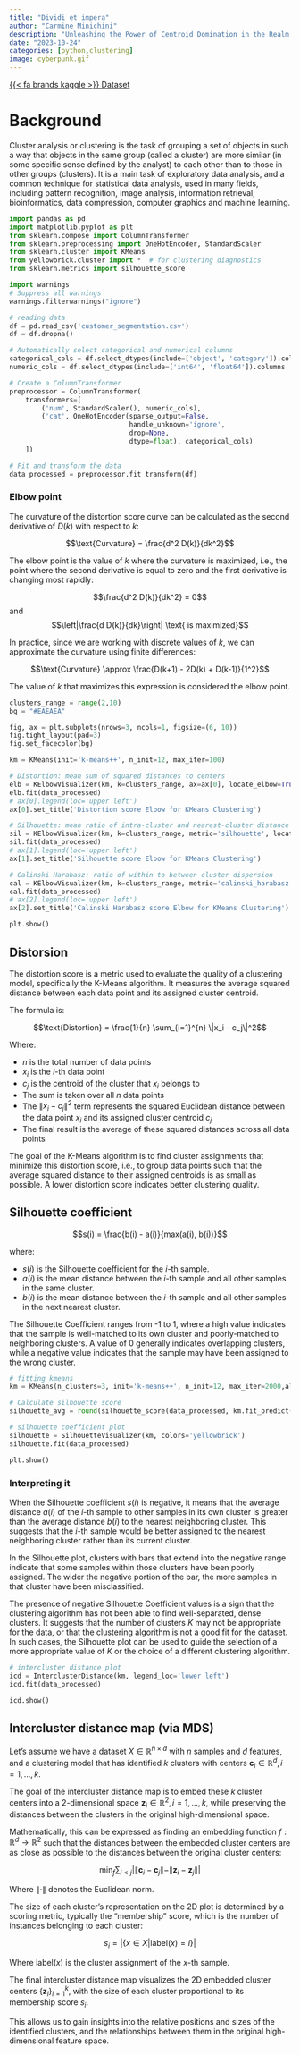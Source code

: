 ```yaml
---
title: "Dividi et impera"
author: "Carmine Minichini"
description: "Unleashing the Power of Centroid Domination in the Realm of Clustering"
date: "2023-10-24"
categories: [python,clustering]
image: cyberpunk.gif
---
```


[{{< fa brands kaggle >}} Dataset](https://www.kaggle.com/datasets/vishakhdapat/customer-segmentation-clustering){.btn}

# Background

Cluster analysis or clustering is the task of grouping a set of objects in such a way that objects in the same group (called a cluster) are more similar (in some specific sense defined by the analyst) to each other than to those in other groups (clusters). It is a main task of exploratory data analysis, and a common technique for statistical data analysis, used in many fields, including pattern recognition, image analysis, information retrieval, bioinformatics, data compression, computer graphics and machine learning.

```python
import pandas as pd
import matplotlib.pyplot as plt
from sklearn.compose import ColumnTransformer
from sklearn.preprocessing import OneHotEncoder, StandardScaler
from sklearn.cluster import KMeans
from yellowbrick.cluster import *  # for clustering diagnostics
from sklearn.metrics import silhouette_score

import warnings
# Suppress all warnings
warnings.filterwarnings("ignore")

# reading data
df = pd.read_csv('customer_segmentation.csv')
df = df.dropna()

# Automatically select categorical and numerical columns
categorical_cols = df.select_dtypes(include=['object', 'category']).columns
numeric_cols = df.select_dtypes(include=['int64', 'float64']).columns

# Create a ColumnTransformer
preprocessor = ColumnTransformer(
    transformers=[
        ('num', StandardScaler(), numeric_cols),
        ('cat', OneHotEncoder(sparse_output=False, 
                              handle_unknown='ignore', 
                              drop=None,
                              dtype=float), categorical_cols)
    ])

# Fit and transform the data
data_processed = preprocessor.fit_transform(df)
```

### Elbow point

The curvature of the distortion score curve can be calculated as the second derivative of $D(k)$ with respect to $k$:

$$\text{Curvature} = \frac{d^2 D(k)}{dk^2}$$

The elbow point is the value of $k$ where the curvature is maximized, i.e., the point where the second derivative is equal to zero and the first derivative is changing most rapidly:

$$\frac{d^2 D(k)}{dk^2} = 0$$ and $$\left|\frac{d D(k)}{dk}\right| \text{ is maximized}$$

In practice, since we are working with discrete values of $k$, we can approximate the curvature using finite differences:

$$\text{Curvature} \approx \frac{D(k+1) - 2D(k) + D(k-1)}{1^2}$$

The value of $k$ that maximizes this expression is considered the elbow point.


```python

clusters_range = range(2,10)
bg = "#EAEAEA"

fig, ax = plt.subplots(nrows=3, ncols=1, figsize=(6, 10))
fig.tight_layout(pad=3)
fig.set_facecolor(bg)

km = KMeans(init='k-means++', n_init=12, max_iter=100)

# Distortion: mean sum of squared distances to centers
elb = KElbowVisualizer(km, k=clusters_range, ax=ax[0], locate_elbow=True,n_jobs=1)
elb.fit(data_processed)
# ax[0].legend(loc='upper left')
ax[0].set_title('Distortion score Elbow for KMeans Clustering')

# Silhouette: mean ratio of intra-cluster and nearest-cluster distance
sil = KElbowVisualizer(km, k=clusters_range, metric='silhouette', locate_elbow=True, ax=ax[1],n_jobs=1)
sil.fit(data_processed)
# ax[1].legend(loc='upper left')
ax[1].set_title('Silhouette score Elbow for KMeans Clustering')

# Calinski Harabasz: ratio of within to between cluster dispersion
cal = KElbowVisualizer(km, k=clusters_range, metric='calinski_harabasz', locate_elbow=True, ax=ax[2],n_jobs=1)
cal.fit(data_processed)
# ax[2].legend(loc='upper left')
ax[2].set_title('Calinski Harabasz score Elbow for KMeans Clustering')

plt.show()

```

## Distorsion

The distortion score is a metric used to evaluate the quality of a clustering model, specifically the K-Means algorithm. It measures the average squared distance between each data point and its assigned cluster centroid.

The formula is:

$$\text{Distortion} = \frac{1}{n} \sum_{i=1}^{n} \|x_i - c_j\|^2$$

Where:

-   $n$ is the total number of data points
-   $x_i$ is the $i$-th data point
-   $c_j$ is the centroid of the cluster that $x_i$ belongs to
-   The sum is taken over all $n$ data points
-   The $\|x_i - c_j\|^2$ term represents the squared Euclidean distance between the data point $x_i$ and its assigned cluster centroid $c_j$
-   The final result is the average of these squared distances across all data points

The goal of the K-Means algorithm is to find cluster assignments that minimize this distortion score, i.e., to group data points such that the average squared distance to their assigned centroids is as small as possible. A lower distortion score indicates better clustering quality.

## Silhouette coefficient

$$s(i) = \frac{b(i) - a(i)}{max(a(i), b(i))}$$

where:

-   $s(i)$ is the Silhouette coefficient for the $i$-th sample.
-   $a(i)$ is the mean distance between the $i$-th sample and all other samples in the same cluster.
-   $b(i)$ is the mean distance between the $i$-th sample and all other samples in the next nearest cluster.

The Silhouette Coefficient ranges from -1 to 1, where a high value indicates that the sample is well-matched to its own cluster and poorly-matched to neighboring clusters. A value of 0 generally indicates overlapping clusters, while a negative value indicates that the sample may have been assigned to the wrong cluster.

```python
# fitting kmeans
km = KMeans(n_clusters=3, init='k-means++', n_init=12, max_iter=2000,algorithm="elkan")

# Calculate silhouette score
silhouette_avg = round(silhouette_score(data_processed, km.fit_predict(data_processed)), 4)

# silhouette coefficient plot
silhouette = SilhouetteVisualizer(km, colors='yellowbrick')
silhouette.fit(data_processed)

plt.show()
```

### Interpreting it

When the Silhouette coefficient $s(i)$ is negative, it means that the average distance $a(i)$ of the $i$-th sample to other samples in its own cluster is greater than the average distance $b(i)$ to the nearest neighboring cluster. This suggests that the $i$-th sample would be better assigned to the nearest neighboring cluster rather than its current cluster.

In the Silhouette plot, clusters with bars that extend into the negative range indicate that some samples within those clusters have been poorly assigned. The wider the negative portion of the bar, the more samples in that cluster have been misclassified.

The presence of negative Silhouette Coefficient values is a sign that the clustering algorithm has not been able to find well-separated, dense clusters. It suggests that the number of clusters $K$ may not be appropriate for the data, or that the clustering algorithm is not a good fit for the dataset. In such cases, the Silhouette plot can be used to guide the selection of a more appropriate value of $K$ or the choice of a different clustering algorithm.


```python

# intercluster distance plot
icd = InterclusterDistance(km, legend_loc='lower left')
icd.fit(data_processed)

icd.show()
```

## Intercluster distance map (via MDS)

Let's assume we have a dataset $X \in \mathbb{R}^{n \times d}$ with $n$ samples and $d$ features, and a clustering model that has identified $k$ clusters with centers $\mathbf{c}_i \in \mathbb{R}^d, i=1,\dots,k$.

The goal of the intercluster distance map is to embed these $k$ cluster centers into a 2-dimensional space $\mathbf{z}_i \in \mathbb{R}^2, i=1,\dots,k$, while preserving the distances between the clusters in the original high-dimensional space.

Mathematically, this can be expressed as finding an embedding function $f: \mathbb{R}^d \rightarrow \mathbb{R}^2$ such that the distances between the embedded cluster centers are as close as possible to the distances between the original cluster centers:

$$\min_{f} \sum_{i<j} \left| \|\mathbf{c}_i - \mathbf{c}_j\| - \|\mathbf{z}_i - \mathbf{z}_j\| \right|$$

Where $\|\cdot\|$ denotes the Euclidean norm.

The size of each cluster's representation on the 2D plot is determined by a scoring metric, typically the "membership" score, which is the number of instances belonging to each cluster:

$$s_i = |\{x \in X | \text{label}(x) = i\}|$$

Where $\text{label}(x)$ is the cluster assignment of the $x$-th sample.

The final intercluster distance map visualizes the 2D embedded cluster centers $\{\mathbf{z}_i\}_{i=1}^k$, with the size of each cluster proportional to its membership score $s_i$.

This allows us to gain insights into the relative positions and sizes of the identified clusters, and the relationships between them in the original high-dimensional feature space.